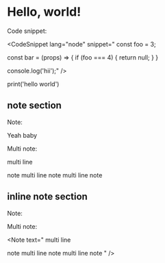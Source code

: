 # Hello, world!

Code snippet:

<CodeSnippet lang="node" snippet="
const foo = 3;

const bar = (props) => {
  if (foo === 4) {
    return null;
  }
}

console.log('hii');" />

<CodeSnippet lang="python">print('hello world')</CodeSnippet>

## note section

Note:

<Note>Yeah baby</Note>

Multi note:

<Note>
multi line

note multi line note multi line note
</Note>

## inline note section

Note:

<Note text="Yeah baby" />

Multi note:

<Note text="
multi line

note multi line note multi line note
" />
